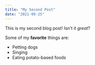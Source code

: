 ```yaml
---
title: "My Second Post"
date: "2021-09-25"
---
```


This is my second blog post! Isn't it *great*?

Some of my **favorite** things are:

* Petting dogs
* Singing
* Eating potato-based foods